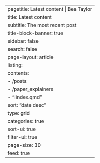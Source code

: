 ---
pagetitle: Latest content | Bea Taylor
title: Latest content
subtitle: The most recent post 
title-block-banner: true
sidebar: false
search: false
page-layout: article  
listing:
  contents: 
  - /posts
  - /paper_explainers
  - "!index.qmd"
  sort: "date desc"
  type: grid
  categories: true
  sort-ui: true
  filter-ui: true
  page-size: 30
  feed: true
---